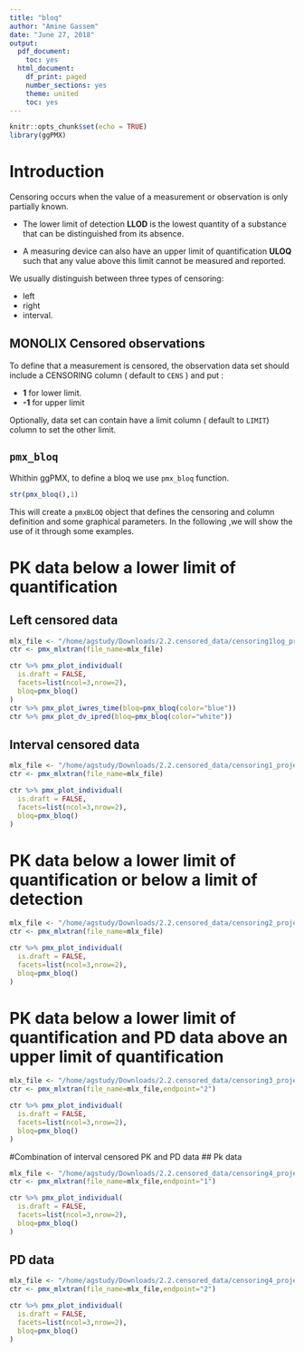 ```yaml
---
title: "bloq"
author: "Amine Gassem"
date: "June 27, 2018"
output:
  pdf_document:
    toc: yes
  html_document:
    df_print: paged
    number_sections: yes
    theme: united
    toc: yes
---
```


```r
knitr::opts_chunk$set(echo = TRUE)
library(ggPMX)
```



# Introduction

Censoring occurs when the value of a measurement or observation is only partially known. 

- The lower limit of detection **LLOD** is the lowest quantity of a substance that can be distinguished from its absence. 

- A measuring device can also have an upper limit of quantification **ULOQ** such that any value above this limit cannot be measured and reported.


We usually distinguish between three types of censoring: 

- left
- right 
- interval. 


## MONOLIX Censored observations

To define that a measurement is censored, the observation data set should include 
a CENSORING column ( default to `CENS` ) and put :

- **1** for lower limit.
- **-1** for upper limit 

Optionally, data set can contain have a limit column ( default to `LIMIT`) column to set the other limit.

## `pmx_bloq`

Whithin ggPMX, to define a bloq we use `pmx_bloq` function. 

```r
str(pmx_bloq(),1)
```

This will create a `pmxBLOQ` object that defines the censoring and column definition and some graphical parameters. In the following ,we will show the use of it through some examples.

# PK data below a lower limit of quantification

## Left censored data

```r
mlx_file <- "/home/agstudy/Downloads/2.2.censored_data/censoring1log_project.mlxtran"
ctr <- pmx_mlxtran(file_name=mlx_file)
```

```r
ctr %>% pmx_plot_individual(
  is.draft = FALSE,
  facets=list(ncol=3,nrow=2),
  bloq=pmx_bloq()
)
ctr %>% pmx_plot_iwres_time(bloq=pmx_bloq(color="blue"))
ctr %>% pmx_plot_dv_ipred(bloq=pmx_bloq(color="white"))

```

## Interval censored data

```r
mlx_file <- "/home/agstudy/Downloads/2.2.censored_data/censoring1_project.mlxtran"
ctr <- pmx_mlxtran(file_name=mlx_file)
```


```r
ctr %>% pmx_plot_individual(
  is.draft = FALSE,
  facets=list(ncol=3,nrow=2),
  bloq=pmx_bloq()
)

```




# PK data below a lower limit of quantification or below a limit of detection



```r
mlx_file <- "/home/agstudy/Downloads/2.2.censored_data/censoring2_project.mlxtran"
ctr <- pmx_mlxtran(file_name=mlx_file)

```


```r
ctr %>% pmx_plot_individual(
  is.draft = FALSE,
  facets=list(ncol=3,nrow=2),
  bloq=pmx_bloq()
)
```


# PK data below a lower limit of quantification and PD data above an upper limit of quantification

```r
mlx_file <- "/home/agstudy/Downloads/2.2.censored_data/censoring3_project.mlxtran"
ctr <- pmx_mlxtran(file_name=mlx_file,endpoint="2")

```


```r
ctr %>% pmx_plot_individual(
  is.draft = FALSE,
  facets=list(ncol=3,nrow=2),
  bloq=pmx_bloq()
)
```


#Combination of interval censored PK and PD data
## Pk data
```r
mlx_file <- "/home/agstudy/Downloads/2.2.censored_data/censoring4_project.mlxtran"
ctr <- pmx_mlxtran(file_name=mlx_file,endpoint="1")

```


```r
ctr %>% pmx_plot_individual(
  is.draft = FALSE,
  facets=list(ncol=3,nrow=2),
  bloq=pmx_bloq()
)
```

## PD data
```r
mlx_file <- "/home/agstudy/Downloads/2.2.censored_data/censoring4_project.mlxtran"
ctr <- pmx_mlxtran(file_name=mlx_file,endpoint="2")

```


```r
ctr %>% pmx_plot_individual(
  is.draft = FALSE,
  facets=list(ncol=3,nrow=2),
  bloq=pmx_bloq()
)
```